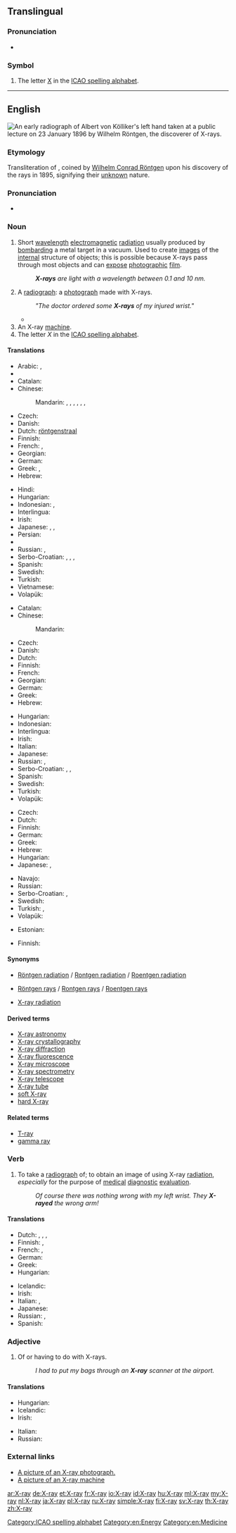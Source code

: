 ==Translingual==

===Pronunciation===
* {{IPA|[ˈeksˈrei]|lang=mul}}

===Symbol===
{{head|mul|symbol}}

# The letter [[X]] in the [[ICAO spelling alphabet]].

[[Category:ICAO spelling alphabet]]

----

==English==
[[File:X-ray by Wilhelm Röntgen of Albert von Kölliker's hand - 18960123-01.jpg|thumb|upright|An early [[radiograph]] of [[w:Albert von Kölliker|Albert von Kölliker]]'s left hand taken at a public lecture on 23 January 1896 by [[w:Wilhelm Röntgen|Wilhelm Röntgen]], the discoverer of X-rays.]]
{{wikipedia}}

===Etymology===
Transliteration of {{etyl|de}} {{term|X-Strahl|lang=de}}, coined by [[w:Wilhelm Conrad Röntgen|Wilhelm Conrad Röntgen]] upon his discovery of the rays in 1895, {{term|x}} signifying their [[unknown]] nature.

===Pronunciation===
* {{audio|en-us-X-ray.ogg|Audio (US)}}

===Noun===
{{en-noun|sg=[[X]]-[[ray]]}}

# Short [[wavelength]] [[electromagnetic]] [[radiation]] usually produced by [[bombard]]ing a metal target in a vacuum. Used to create [[image]]s of the [[internal]] structure of objects; this is possible because X-rays pass through most objects and can [[expose]] [[photographic]] [[film]].
#: '''''X-rays''' are light with a wavelength between 0.1 and 10 nm.''
# A [[radiograph]]: a [[photograph]] made with X-rays.
#: '' "The doctor ordered some '''X-rays''' of my injured wrist." ''
#*{{quote-news
|year=2012
|date=June 2
|author= Phil McNulty
|title=England 1-0 Belgium
|work=BBC Sport
|url=http://www.bbc.co.uk/sport/0/football/18294160
|page=
|passage=And this friendly was not without its injury worries, with defender Gary Cahill substituted early on after a nasty, needless push by Dries Mertens that caused him to collide with goalkeeper Joe Hart, an incident that left the Chelsea defender requiring a precautionary '''X-ray''' at Wembley.}}
# An X-ray [[machine]].
# The letter ''X'' in the [[ICAO spelling alphabet]].

====Translations====
{{trans-top|short wavelength electromagnetic radiation}}
* Arabic: {{t|ar|أشعة إكس|m|p|tr='ashi33at 'eks}},  {{t|ar|أشعة سينية|m|p|tr='ashi33a siniyya}}
* {{trreq|hy}}
* Catalan: {{t|ca|raig X|m}}
* Chinese:
*: Mandarin: {{t|cmn|艾克斯射線|sc=Hani}}, {{t|cmn|艾克斯射线|tr=àikèsī-shèxiàn|sc=Hani}}, {{t|cmn|愛克斯射線|sc=Hani}}, {{t|cmn|爱克斯射线|tr=àikèsī-shèxiàn|sc=Hani}}, {{t|cmn|X射線|sc=Hani}}, {{t|cmn|X射线|tr=[[X-shèxiàn]]|sc=Hani}}, {{t-|cmn|X光|tr=[[X-guāng]]|sc=Hani}}
* Czech: {{t-|cs|rentgen|m}}
* Danish: {{t-|da|røntgenstråling}}
* Dutch: [[röntgenstraal]] {{f}}
* Finnish: {{t-|fi|röntgensäteily}}
* French: {{t+|fr|rayon X|m}}, {{t|fr|rayon Röntgen|m}}
* Georgian: {{t|ka|რენტგენის სხივი|tr=rentgenis sxivi|sc=Geor}}
* German: {{t|de|Röntgenstrahl|m}}
* Greek: {{t|el|ακτίνα Χ|f|tr=aktína CH}}, {{t|el|ακτινοβολία Χ|f|tr=aktinovolía CH}}
* Hebrew: {{t|he|קרני רנטגן|קַרנֵי רֶנְטְגֶן|f|tr=qārney rentgen}}
{{trans-mid}}
* Hindi: {{t|hi|एक्स-रे|tr=eks-rē|xs=Hindi}}
* Hungarian: {{t|hu|röntgensugárzás}}
* Indonesian: {{t|id|ronsen|xs=Indonesian}}, {{t|id|rontgen|xs=Indonesian}}
* Interlingua: {{t|ia|rayos röntgen|xs=Interlingua}}
* Irish: {{t|ga|X-gha|m}}
* Japanese: {{t+|ja|X線|tr=ekkusu-sen}}, {{t+|ja|エックス線|tr=ekkusu-sen}}, {{t|ja|レントゲン|tr=rentogen}}
* Persian: {{t|fa|پرتوی ایکس|sc=fa-Arab}}
* {{trreq|ro}}
* Russian: {{t|ru|рентгеновский луч|m|tr=rentgénovskij luč}}, {{t|ru|рентген|m|tr=rentgén}}
* Serbo-Croatian: {{t|sh|rentgensko zračenje}}, {{t|sh|rentgen}}, {{t|sh|rendgensko zračenje}}, {{t|sh|rendgen}}
* Spanish: {{t-|es|rayo X|m}}
* Swedish: {{t|sv|röntgenstråle|c}}
* Turkish: {{t|tr|X ışını}}
* Vietnamese: {{t|vi|tia X}}
* Volapük: {{t|vo|räyastrals|xs=Volapük}}
{{trans-bottom}}

{{trans-top|photograph made with X-rays}}
* Catalan: {{t-|ca|radiografia|f}}
* Chinese:
*: Mandarin: {{t|cmn|X光照片|tr=[[X-guāng zhàopiàn]]|sc=Hani}}
* Czech: {{t-|cs|RTG|n}}
* Danish: {{t-|da|røntgenbillede|n}}
* Dutch: {{t+|nl|röntgenfoto|f}}
* Finnish: {{t-|fi|röntgenkuva}}
* French: {{t+|fr|radiographie|f}}
* Georgian: {{t|ka|რენტგენოგრამა|tr=rentgenograma|sc=Geor}}
* German: {{t|de|Röntgenbild|n}}
* Greek: {{t|el|ακτινογραφία|f|tr=aktinografía}}
* Hebrew: {{t|he|צילום רנטגן|m|tr=tsilum rentgen}}
{{trans-mid}}
* Hungarian: {{t-|hu|röntgen}}
* Indonesian: {{t|id|sinar-X|xs=Indonesian}}
* Interlingua: {{t|ia|röntgenogramma|xs=Interlingua}}
* Irish: {{t|ga|X-ghathú|m}}
* Italian: {{t-|it|radiografia|f}}
* Japanese: {{t+|ja|レントゲン写真|tr=rentogen-shashin}}
* Russian: {{t|ru|рентген|m|tr=rentgén}}, {{t|ru|рентгенограмма|f|tr=rentgenográmma}}
* Serbo-Croatian: {{t|sh|radiogram}}, {{t|sh|rentgen}}, {{t|sh|rendgen}}
* Spanish: {{t+|es|radiografía|f}}
* Swedish: {{t|sv|röntgenbild|c}}
* Turkish: {{t|tr|röntgen}}
* Volapük: {{t|vo|räyöf|xs=Volapük}}
{{trans-bottom}}

{{trans-top|X-ray machine}}
* Czech: {{t-|cs|rentgen|m}}
* Dutch: {{t-|nl|röntgenapparaat|n}}
* Finnish: {{t|fi|röntgenlaite}}
* German: {{t|de|Röntgenapparat|m}}
* Greek: {{t|el|ακτινογράφος|m|tr=aktinográfos}}
* Hebrew: {{t|he|מכונת רנטגן|f|tr=meḥonāt rentgen}}
* Hungarian: {{t|hu|röntgenberendezés}}
* Japanese: {{t+|ja|レントゲン撮影装置|tr=rentogen-satsueisochi}}, {{t+|ja|エックス線撮影装置|tr=ekkusu-sensatsueisōchi}}
{{trans-mid}}
* Navajo: {{tø|nv|beeʼaghádaʼdildlaadí}}
* Russian: {{t|ru|рентген|m|tr=rentgén}}
* Serbo-Croatian: {{t|sh|rentgen}}, {{t|sh|rendgen}}
* Swedish: {{t|sv|röntgenapparat|c}}
* Turkish: {{t|tr|röntgen cihazı}}, {{qualifier|the one used in security}} {{t|tr|X-ray cihazı}}
* Volapük: {{t|vo|räyöm|xs=Volapük}}
{{trans-bottom}}

{{trans-top|the letter "X" in ICAO spelling alphabet}}
* Estonian: {{t|et|Iks}}
{{trans-mid}}
* Finnish: {{t+|fi|äksä}}
{{trans-bottom}}

====Synonyms====
* {{sense|radiation}} [[Röntgen radiation]] / [[Rontgen radiation]] / [[Roentgen radiation]]
* {{sense|radiation}}  [[Röntgen rays]] / [[Rontgen rays]] / [[Roentgen rays]]
* {{sense|radiation}}  [[X-ray radiation]]

====Derived terms====
* [[X-ray astronomy]]
* [[X-ray crystallography]]
* [[X-ray diffraction]]
* [[X-ray fluorescence]]
* [[X-ray microscope]]
* [[X-ray spectrometry]]
* [[X-ray telescope]]
* [[X-ray tube]]
* [[soft X-ray]]
* [[hard X-ray]]

====Related terms====
* [[T-ray]]
* [[gamma ray]]

===Verb===
{{en-verb}}

# {{transitive|informal}} To take a [[radiograph]] of; to obtain an image of using X-ray [[radiation]], ''especially'' for the purpose of [[medical]] [[diagnostic]] [[evaluation]].
#: ''Of course there was nothing wrong with my left wrist. They '''X-rayed''' the wrong arm!''

====Translations====
{{trans-top|to take a radiograph of}}
* Dutch: {{t|nl|doorlichten}}, {{t+|nl|bestralen}}, {{t|nl|röntgenen}}, {{t|nl|met röntgenstralen onderzoeken}}
* Finnish: {{t|fi|ottaa röntgenkuva}}, {{t|fi|röntgenkuvata}}
* French: {{t+|fr|radiographier}}, {{t|fr|soumettre à un examen radiographique}}
* German: {{t+|de|röntgen}}
* Greek: {{t|el|ακτινοσκοπώ|tr=aktinoskopó}}
* Hungarian: {{t|hu|röntgenez}}
{{trans-mid}}
* Icelandic: {{t|is|gegnumlýsa}}
* Irish: {{t|ga|X-ghathaigh}}
* Italian: {{t-|it|radiografare}}, {{t|it|schermografare}}
* Japanese: {{t|ja|レントゲンを撮る|tr=rentogen wo toru}}
* Russian: {{t|ru|просвечивать|tr=prosv'éčivat'}}{{impf}}, {{t|ru|просветить|tr=prosv'etít'}} {{pf.}}
* Spanish: {{t-|es|radiografiar}}
{{trans-bottom}}

===Adjective===
{{en-adj|-}}

# Of or having to do with X-rays.
#: ''I had to put my bags through an '''X-ray''' scanner at the airport.''

====Translations====
{{trans-top|of or having to do with X-rays}}
* Hungarian: {{t-|hu|röntgen}}
* Icelandic: {{t|is|röntgen-}}
* Irish: {{t|ga|X-ghathach}}
{{trans-mid}}
* Italian: {{t-|it|radiografico}}
* Russian: {{t|ru|рентгеновский|tr=r'entg'énovskij}}
{{trans-bottom}}

===External links===
* [http://www.onlinetelemedicine.com/html/product/sam_images/X-Ray.jpg A picture of an X-ray photograph.]
* [http://www.iuk.edu/~koalhe/img/Equipment/xray.jpg A picture of an X-ray machine]

[[Category:en:Energy]]
[[Category:en:Medicine]]

[[ar:X-ray]]
[[de:X-ray]]
[[et:X-ray]]
[[fr:X-ray]]
[[io:X-ray]]
[[id:X-ray]]
[[hu:X-ray]]
[[ml:X-ray]]
[[my:X-ray]]
[[nl:X-ray]]
[[ja:X-ray]]
[[pl:X-ray]]
[[ru:X-ray]]
[[simple:X-ray]]
[[fi:X-ray]]
[[sv:X-ray]]
[[th:X-ray]]
[[zh:X-ray]]